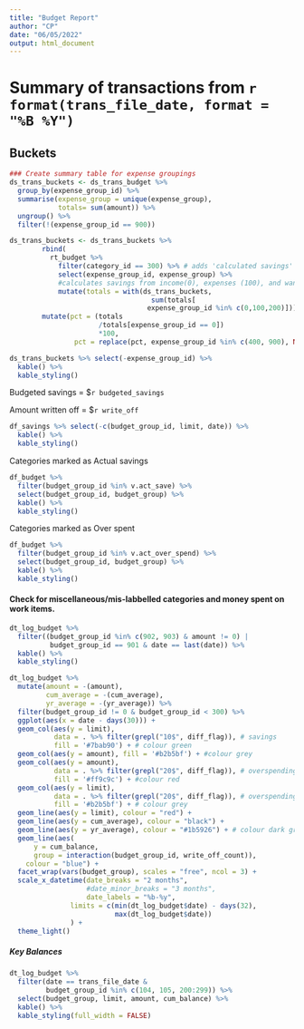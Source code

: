 ```yaml
---
title: "Budget Report"
author: "CP"
date: "06/05/2022"
output: html_document
---
```


# Summary of transactions from `r format(trans_file_date, format = "%B %Y")`
 

## Buckets

```r
### Create summary table for expense groupings
ds_trans_buckets <- ds_trans_budget %>% 
  group_by(expense_group_id) %>% 
  summarise(expense_group = unique(expense_group),
            totals= sum(amount)) %>% 
  ungroup() %>% 
  filter(!(expense_group_id == 900))

ds_trans_buckets <- ds_trans_buckets %>% 
        rbind(
          rt_budget %>% 
            filter(category_id == 300) %>% # adds 'calculated savings'
            select(expense_group_id, expense_group) %>% 
            #calculates savings from income(0), expenses (100), and wants (200)
            mutate(totals = with(ds_trans_buckets,
                                   sum(totals[
                                  expense_group_id %in% c(0,100,200)])))) %>% 
        mutate(pct = (totals
                      /totals[expense_group_id == 0])
                      *100, 
                pct = replace(pct, expense_group_id %in% c(400, 900), NA))

ds_trans_buckets %>% select(-expense_group_id) %>% 
  kable() %>% 
  kable_styling()
```

Budgeted savings = $`r budgeted_savings`

Amount written off = $`r write_off`

```r
df_savings %>% select(-c(budget_group_id, limit, date)) %>% 
  kable() %>% 
  kable_styling()
```

Categories marked as Actual savings
```r
df_budget %>% 
  filter(budget_group_id %in% v.act_save) %>% 
  select(budget_group_id, budget_group) %>% 
  kable() %>% 
  kable_styling()
```

Categories marked as Over spent
```r
df_budget %>% 
  filter(budget_group_id %in% v.act_over_spend) %>% 
  select(budget_group_id, budget_group) %>% 
  kable() %>% 
  kable_styling()
```

#### Check for miscellaneous/mis-labbelled categories and money spent on work items.
```r
dt_log_budget %>% 
  filter((budget_group_id %in% c(902, 903) & amount != 0) | 
          budget_group_id == 901 & date == last(date)) %>% 
  kable() %>% 
  kable_styling()
```

```r
dt_log_budget %>% 
  mutate(amount = -(amount),
         cum_average = -(cum_average),
         yr_average = -(yr_average)) %>% 
  filter(budget_group_id != 0 & budget_group_id < 300) %>% 
  ggplot(aes(x = date - days(30))) +
  geom_col(aes(y = limit), 
           data = . %>% filter(grepl("10$", diff_flag)), # savings
           fill = '#7bab90') + # colour green
  geom_col(aes(y = amount), fill = '#b2b5bf') + #colour grey
  geom_col(aes(y = amount),
           data = . %>% filter(grepl("20$", diff_flag)), # overspending
           fill = '#ff9c9c') + #colour red
  geom_col(aes(y = limit),
           data = . %>% filter(grepl("20$", diff_flag)), # overspending
           fill = '#b2b5bf') + # colour grey
  geom_line(aes(y = limit), colour = "red") +
  geom_line(aes(y = cum_average), colour = "black") +
  geom_line(aes(y = yr_average), colour = "#1b5926") + # colour dark green
  geom_line(aes(
      y = cum_balance, 
      group = interaction(budget_group_id, write_off_count)),
    colour = "blue") +
  facet_wrap(vars(budget_group), scales = "free", ncol = 3) +
  scale_x_datetime(date_breaks = "2 months", 
                   #date_minor_breaks = "3 months",
                   date_labels = "%b-%y",
               limits = c(min(dt_log_budget$date) - days(32), 
                          max(dt_log_budget$date))
               ) +
  theme_light()
```

##### Key Balances
```r
dt_log_budget %>% 
  filter(date == trans_file_date &
         budget_group_id %in% c(104, 105, 200:299)) %>% 
  select(budget_group, limit, amount, cum_balance) %>% 
  kable() %>% 
  kable_styling(full_width = FALSE)
```
